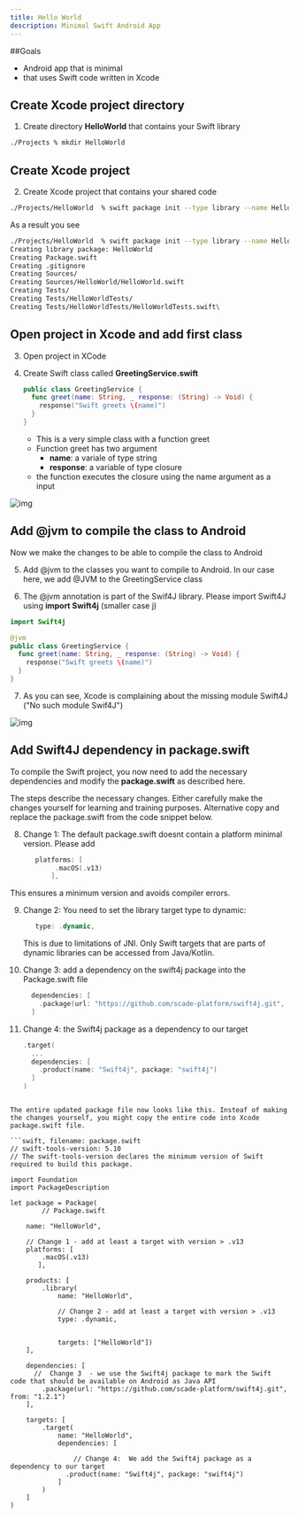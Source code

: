 ```yaml
---
title: Hello World
description: Minimal Swift Android App
---
```

##Goals
- Android app that is minimal
- that uses Swift code written in Xcode

## Create Xcode project directory
1. Create directory **HelloWorld** that contains your Swift library

```bash filename="Terminal"
./Projects % mkdir HelloWorld
```
## Create Xcode project 
2. Create Xcode project that contains your shared code

```bash filename="Terminal"
./Projects/HelloWorld  % swift package init --type library --name HelloWorld
```
As a result you see

```bash filename="Terminal"
./Projects/HelloWorld  % swift package init --type library --name HelloWorld
Creating library package: HelloWorld
Creating Package.swift
Creating .gitignore
Creating Sources/
Creating Sources/HelloWorld/HelloWorld.swift
Creating Tests/
Creating Tests/HelloWorldTests/
Creating Tests/HelloWorldTests/HelloWorldTests.swift\
```
## Open project in Xcode and add first class

3. Open project in XCode

4. Create Swift class called **GreetingService.swift**

	```swift
	public class GreetingService {
	  func greet(name: String, _ response: (String) -> Void) {        
	    response("Swift greets \(name)")
	  }
	}
	```
	
	- This is a very simple class with a function greet
	- Function greet has two argument
		- **name**: a variale of type string
		- **response**: a variable of type closure 
	- the function executes the closure using the name argument as a input
	
![img](./../img/helloworld-xcode1.png)
## Add @jvm to compile the class to Android
Now we make the changes to be able to compile the class to Android

5. Add @jvm to the classes you want to compile to Android. In our case here, we add @JVM to the GreetingService class

6. The @jvm annotation is part of the Swif4J library. Please import Swift4J using **import Swift4j** (smaller case j)

```swift
import Swift4j

@jvm
public class GreetingService {
  func greet(name: String, _ response: (String) -> Void) {
    response("Swift greets \(name)")
  }
}
```
7. As you can see, Xcode is complaining about the missing module Swift4J ("No such module Swif4J")

![img](./../img/helloworld-xcode2.png)

## Add Swift4J dependency in package.swift
To compile the Swift project, you now need to add the necessary dependencies and modify the **package.swift** as described here.

The steps describe the necessary changes. Either carefully make the changes yourself for learning and training purposes. Alternative copy and replace the package.swift from the code snippet below.

8. Change 1: The default package.swift doesnt contain a platform minimal version. Please add

	```swift
	   platforms: [
	        .macOS(.v13)
	       ],
	```
This ensures a minimum version and avoids compiler errors. 

9. Change 2: You need to set the library target type to dynamic:

	```swift
	   type: .dynamic,
	```

	This is due to limitations of JNI. Only Swift targets that are parts of dynamic libraries can be accessed from Java/Kotlin.

10. Change 3: add a dependency on the swift4j package into the Package.swift file

	```swift
	  dependencies: [
	    .package(url: "https://github.com/scade-platform/swift4j.git", from: "1.0.0")
	  ]
	```
	
11. Change 4:  the Swift4j package as a dependency to our target

	```swift
	.target(
	  ...
	  dependencies: [
	    .product(name: "Swift4j", package: "swift4j")              
	  ]
	)
```

The entire updated package file now looks like this. Insteaf of making the changes yourself, you might copy the entire code into Xcode package.swift file.

```swift, filename: package.swift
// swift-tools-version: 5.10
// The swift-tools-version declares the minimum version of Swift required to build this package.
 
import Foundation
import PackageDescription
 
let package = Package(
        // Package.swift
 
    name: "HelloWorld",
    
    // Change 1 - add at least a target with version > .v13
    platforms: [
        .macOS(.v13)
       ],
    
    products: [
        .library(
            name: "HelloWorld",
            
            // Change 2 - add at least a target with version > .v13
            type: .dynamic,
            
            
            targets: ["HelloWorld"])
    ],
 
    dependencies: [
      //  Change 3  - we use the Swift4j package to mark the Swift code that should be available on Android as Java API
        .package(url: "https://github.com/scade-platform/swift4j.git", from: "1.2.1")
    ],
 
    targets: [
        .target(
            name: "HelloWorld",
            dependencies: [
             
                // Change 4:  We add the Swift4j package as a dependency to our target
              .product(name: "Swift4j", package: "swift4j")
            ]
        )
    ]
)
```




